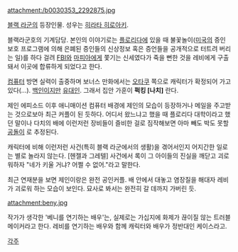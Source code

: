 attachment:/b0030353_2292875.jpg

[[블랙 라군]]의 등장인물. 성우는 [[히라타 히로아키]].

블랙라군호의 기계담당. 본인의 이야기로는 [[플로리다]]에 있을 때 불꽃놀이([[미국]]의 증인보호 프로그램에 의해 은폐된 증인들의 신상정보 혹은 증언들을 공개적으로 터트려 버리는 일)를 하다 걸려 [[FBI]]와 [[마피아]]에게 쫓기는 신세였다가 죽을 뻔한 것을 레비에게 구출돼서 이곳에 합류하게 되었다고 한다. 

[[컴퓨터]] 방면 실력이 출중하며 보너스 만화에서는 [[오타쿠]] 쪽으로 캐릭터가 확정되어 가고 있다(…). [[백인]]이지만 [[유대인]]. 그래서 집안 가훈이 '''퍽킹 [나치]''' 란다.

제인 에피소드 이후 애니매이션 컴퓨터 배경에 제인의 모습이 등장하거나 메일을 주고받는 것으로보아 최근 커플이 된 듯하다. 어디서 왔느냐고 했을 때 플로리다 대학이라고 했던 말이나 다치의 배에 이런저런 장비들이 즐비한 걸로 짐작해보면 아마 빼도 박도 못할 [[공돌이]] 로 추정된다.

캐릭터에 비해 이런저런 사건(특히 블랙 라군에서의 생활)을 겪어서인지 어지간한 일로는 별로 놀라지 않는다. [헨젤과 그레텔] 사건에서 록이 그 아이들의 진실을 깨닫고 괴로워하자 "네가 키울 거냐? 어쩔 수 없어."라고 말한다.

최근 연재분을 보면 제인이랑은 완전 공인커플. 배 안에서 대놓고 염장질을 해대자 레비가 괴로워 하는 모습이 보인다. 묘사로 봐서는 완전히 갈 데까지 가버린 듯.

attachment:beny.jpg 

작가가 생각한 '베니를 연기하는 배우'는, 실제로는 가십지에 화제가 끊이질 않는 트러블 메이커라고 한다. 레비를 연기하는 배우와 함께 캐릭터와 배우가 정반대인 케이스라고.

[[각주]]
